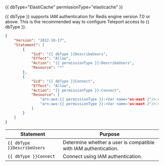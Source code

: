 {{ dbType="ElastiCache" permissionType="elasticache" }}

{{ dbType }} supports IAM authentication for Redis engine version
7.0 or above. 
This is the recommended way to configure Teleport access to {{ dbType }}.

```json
{
    "Version": "2012-10-17",
    "Statement": [
        {
            "Sid": "{{ dbType }}DescribeUsers",
            "Effect": "Allow",
            "Action": "{{ permissionType }}:DescribeUsers",
            "Resource": "*"
        },
        {
            "Sid": "{{ dbType }}Connect",
            "Effect": "Allow",
            "Action": "{{ permissionType }}:Connect",
            "Resource": [
                "arn:aws:{{ permissionType }}:<Var name="us-east-2"/>:<Var name="aws-account-id"/>:replicationgroup:<Var name="replication-group"/>",
                "arn:aws:{{ permissionType }}:<Var name="us-east-2"/>:<Var name="aws-account-id"/>:user:*"
            ]
        }
    ]
}
```

| Statement | Purpose |
| ---------- | ------- |
|`{{ dbType }}DescribeUsers` | Determine whether a user is compatible with IAM authentication. |
|`{{ dbType }}Connect` | Connect using IAM authentication. |
